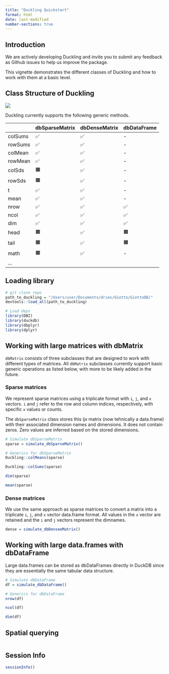 ```yaml
---
title: "Duckling Quickstart"
format: html
date: last-modified
number-sections: true
---
```


## Introduction
We are actively developing Duckling and invite you to submit any feedback as 
Github issues to help us improve the package.

This vignette demonstrates the different classes of Duckling and how to work
with them at a basic level.

## Class Structure of Duckling
[![](https://mermaid.ink/img/pako:eNp1VNtu2zAM_RVDT9ua-z3GMKBDuqHAggZpN2Cbh4CWGUeILbmy3CUN8u9jbDl1jOzFEg-PDymS0oFxFSBzGY8gTWcCQg2xJ3PLmWV8GwkZOoffP-6XT99vv_05lj4f-BZlcC_Xyjl40nFuAi1eUK84RJHr8A1o4AZ14fJXCZhNHd5AWseaGrmSErn5XAR4996T56CBPwMDRbxzSkUEwl3H-NFqoVT0P_UbjbEyuJIQY90lpDCuE6lQ0AkuU6nlMAejxa48tYhzuZT-FakpMTKFNBjaU91qYTYnGdo_JKndkVAJchV9sFut_pZbc-X0X6hBaINvcX_hX6hoHyq50Gq3txQwlKyfGTpv5f_cJVcJ8SuJXigRmlaFTmzCrtFxp-TS0nwMihXidgqxkxtrSM1z-_SF3H7h69PaarUugj7SkAiIrvX3693D_O5p-dPN65IWxOcM9d6WKqBZDfzSU6vbfQwh5qo1XVJ20j51Tm5LMwFNuqb9CloXWC7lyfNtaDY_2VrWwMqd8KSd1TeyLXy1ix-bzaJ4NXoxYSfQzloBU310im_Oql1SMBZ12gVhhrLqqwS11bfCeSMKR3WqrnnPk1ITzKvOGixGHYMI6JHJW-Axs0GqBHNpG-Aassh4jIpMVMiMetxLzlyjM2ywLKGLjfZZKsEE5C-lqiZzD2zH3N5w2Or0RpNBdzDuTnrT6bDB9swd91vTcacz7o27I8L7vWODveYCnda0PxqSY9rpDoaT8aDBMBBG6bl9FE_L8R-G8rzk?type=png)](https://mermaid.live/edit#pako:eNp1VNtu2zAM_RVDT9ua-z3GMKBDuqHAggZpN2Cbh4CWGUeILbmy3CUN8u9jbDl1jOzFEg-PDymS0oFxFSBzGY8gTWcCQg2xJ3PLmWV8GwkZOoffP-6XT99vv_05lj4f-BZlcC_Xyjl40nFuAi1eUK84RJHr8A1o4AZ14fJXCZhNHd5AWseaGrmSErn5XAR4996T56CBPwMDRbxzSkUEwl3H-NFqoVT0P_UbjbEyuJIQY90lpDCuE6lQ0AkuU6nlMAejxa48tYhzuZT-FakpMTKFNBjaU91qYTYnGdo_JKndkVAJchV9sFut_pZbc-X0X6hBaINvcX_hX6hoHyq50Gq3txQwlKyfGTpv5f_cJVcJ8SuJXigRmlaFTmzCrtFxp-TS0nwMihXidgqxkxtrSM1z-_SF3H7h69PaarUugj7SkAiIrvX3693D_O5p-dPN65IWxOcM9d6WKqBZDfzSU6vbfQwh5qo1XVJ20j51Tm5LMwFNuqb9CloXWC7lyfNtaDY_2VrWwMqd8KSd1TeyLXy1ix-bzaJ4NXoxYSfQzloBU310im_Oql1SMBZ12gVhhrLqqwS11bfCeSMKR3WqrnnPk1ITzKvOGixGHYMI6JHJW-Axs0GqBHNpG-Aassh4jIpMVMiMetxLzlyjM2ywLKGLjfZZKsEE5C-lqiZzD2zH3N5w2Or0RpNBdzDuTnrT6bDB9swd91vTcacz7o27I8L7vWODveYCnda0PxqSY9rpDoaT8aDBMBBG6bl9FE_L8R-G8rzk)

Duckling currently supports the following generic methods.

|         | dbSparseMatrix | dbDenseMatrix | dbDataFrame |
|---------|----------------|---------------|-------------|
| colSums | ✅              | ✅             | -           |
| rowSums | ✅              | ✅             | -           |
| colMean | ✅              | ✅             | -           |
| rowMean | ✅              | ✅             | -           |
| colSds  | 🟧              | ✅             | -           |
| rowSds  | 🟧              | ✅             | -           |
| t       | ✅              | ✅             | -           |
| mean    | ✅              | ✅             | -           |
| nrow    | ✅              | ✅             | ✅           |
| ncol    | ✅              | ✅             | ✅           |
| dim     | ✅              | ✅             | ✅           |
| head    | 🟧              | ✅             | 🟧           |
| tail    | 🟧              | ✅             | 🟧           |
| math    | 🟧              | ✅             | -           |
| ...     |                |               |             |

## Loading library

```r
# git clone repo
path_to_duckling = "/Users/user/Documents/dries/Giotto/GiottoDB/"
devtools::load_all(path_to_duckling)

# Load deps
library(DBI)
library(duckdb)
library(dbplyr)
library(dplyr)
```

## Working with large matrices with dbMatrix
`dbMatrix` consists of three subclasses that are designed to work with different
types of matrices. All `dbMatrix` subclasses currently support basic generic operations
as listed below, with more to be likely added in the future.


### Sparse matrices 
We represent sparse matrices using a triplicate format with `i`, `j`, and `x` vectors.
`i` and `j` refer to the row and column indices, respectively, with specific
`x` values or counts. 

The `dbSparseMatrix` class stores this ijx matrix (now tehnically a data.frame)
with their associated dimension names and dimensions. It does not contain zeros.
Zero values are inferred based on the stored dimensions.
 
```r
# Simulate dbSparseMatrix
sparse = simulate_dbSparseMatrix()

# Generics for dbSparseMatrix
Duckling::colMeans(sparse)

Duckling::colSums(sparse)

dim(sparse)

mean(sparse)
```

### Dense matrices 
We use the same approach as sparse matrices to convert a matrix into a triplicate
`i`, `j`, and `x` vector data.frame format. All values in the `x` vector are 
retained and the `i` and `j` vectors represent the dimnames.

```r
dense = simulate_dbDenseeMatrix()
```


## Working with large data.frames with dbDataFrame
Large data.frames can be stored as dbDataFrames directly in DuckDB since they
are essentially the same tabular data structure. 
```r
# Simulate dbDataFrame
df = simulate_dbDataFrame()

# Generics for dbDataFrame
nrow(df)

ncol(df)

dim(df)
```

## Spatial querying
```r

```

## Session Info
```r
sessionInfo()
```

